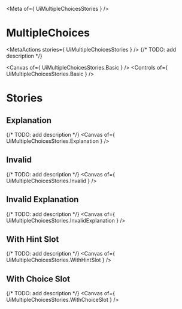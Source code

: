 
<Meta of={ UiMultipleChoicesStories } />

# MultipleChoices
<MetaActions stories={ UiMultipleChoicesStories } />
{/* TODO: add description */}

<Canvas of={ UiMultipleChoicesStories.Basic } />
<Controls of={ UiMultipleChoicesStories.Basic } />

# Stories
## Explanation
{/* TODO: add description */}
<Canvas of={ UiMultipleChoicesStories.Explanation } />

## Invalid
{/* TODO: add description */}
<Canvas of={ UiMultipleChoicesStories.Invalid } />

## Invalid Explanation
{/* TODO: add description */}
<Canvas of={ UiMultipleChoicesStories.InvalidExplanation } />

## With Hint Slot
{/* TODO: add description */}
<Canvas of={ UiMultipleChoicesStories.WithHintSlot } />

## With Choice Slot
{/* TODO: add description */}
<Canvas of={ UiMultipleChoicesStories.WithChoiceSlot } />
